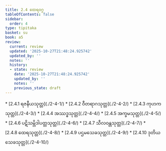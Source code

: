 ```yaml
---
title: 2.4 ထေရဝဂ္ဂ
tableOfContents: false
sidebar:
  order: 4
type: tipitaka
basket: su
book: a5
review:
  current: review
  updated: '2025-10-27T21:48:24.925742'
  updated_by: ''
  notes: ''
  history:
  - state: review
    date: '2025-10-27T21:48:24.925742'
    updated_by: ''
    notes: ''
    previous_state: draft
---
```



<ReviewStatus review={frontmatter.review} showDetails={true} />

<HypothesisAnnotation frontmatter={frontmatter} />

<DynamicBreadcrumb />



<TableOfContents book="a5" section="2.4">
* [2.4.1 ရဇနီယသုတ္တ](./2-4-1/)
* [2.4.2 ဝီတရာဂသုတ္တ](./2-4-2/)
* [2.4.3 ကုဟကသုတ္တ](./2-4-3/)
* [2.4.4 အဿဒ္ဓသုတ္တ](./2-4-4/)
* [2.4.5 အက္ခမသုတ္တ](./2-4-5/)
* [2.4.6 ပဋိသမ္ဘိဒါပတ္တသုတ္တ](./2-4-6/)
* [2.4.7 သီလဝန္တသုတ္တ](./2-4-7/)
* [2.4.8 ထေရသုတ္တ](./2-4-8/)
* [2.4.9 ပဌမသေခသုတ္တ](./2-4-9/)
* [2.4.10 ဒုတိယသေခသုတ္တ](./2-4-10/)
</TableOfContents>